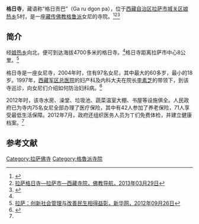 {{otheruses|subject=拉萨市城关区的格日寺|other=青海省果洛藏族州玛沁县下大武乡的格日寺|格日寺 (玛沁县)}}
{{Infobox Tibetan Buddhist monastery
|name =格日寺
|image = 
|image size = 250px
|alt = 
|caption = 
|t=
|w=
|to = 
|ipa={{IPA|}}
|z=
|thdl=
|e=
|tc=格日寺
|s=格日寺
|p=
|m=
|k=
|pushpin_map = China Tibet
|latd = 29|latm =43|lats =13|latNS = N
|longd=91|longm=06|longs =12|longEW = E
|iso_region = 
|map_caption = 
|mapsize =
|location_country = 中国
|location = {{CHN}}[[西藏自治区|西藏自治区]][[拉萨市|拉萨市]][[城关区_(拉萨市)|城关区]]
|coordinates_display =
|founded_by = 
|date_founded =
|date_renovated =
|sect = [[格鲁派|格鲁派]]
|mather =[[色拉寺|色拉寺]]
|children =
|dedicated_to = 
|tulku =
|head_lama = 
|head_mgh =
|no._of_monks = 
|architecture = 
|festivals =
|footnotes = 
}}

'''格日寺'''，藏语称“格日贡巴”（Ga ru dgon pa），位于[[西藏自治区|西藏自治区]][[拉萨市|拉萨市]][[城关区_(拉萨市)|城关区]][[娘热乡|娘热乡]]5村，是一座[[藏传佛教|藏传佛教]][[格鲁派|格鲁派]]女尼的寺院。<ref>{{Cite web |url=http://www.lasa.gov.cn/Item/38763.aspx |title=自治区和谐模范寺庙和爱国守法先进僧尼名单，中国拉萨，2012年05月03日 |access-date=2013年8月10日 |archive-date=2013年9月28日 |archive-url=https://web.archive.org/web/20130928220630/http://www.lasa.gov.cn/Item/38763.aspx |dead-url=yes }}</ref><ref>[http://www.fjdh.com/ffzt/fjhy/ahsy2013/03/104235220436.html 拉萨格日寺—拉萨市—西藏寺院，佛教导航，2013年03月29日]{{Dead link|date=2018年6月 |bot=InternetArchiveBot |fix-attempted=no }}</ref><ref name=thlib>{{Cite web|url=http://www.thlib.org/places/monasteries/sera/hermitages/pdf/sera_herm_garu.pdf|title=Garu Nunnery (Ga ru dgon pa)|accessdate=2010-03-02|publisher=The Tibetan and Himalayan Library|archive-date=2016-12-07|archive-url=https://web.archive.org/web/20161207224211/http://www.thlib.org/places/monasteries/sera/hermitages/pdf/sera_herm_garu.pdf|dead-url=no}}</ref>

==简介==
经[[娘热乡|娘热乡]]向北，便可到达海拔4700多米的格日寺。<ref name=gw/>格日寺距离拉萨市中心8公里。<ref name=xinhua>[http://news.xinhuanet.com/mrdx/2012-09/26/c_131872852.htm 拉萨：创新社会管理与改善民生相得益彰，新华网，2012年09月26日]</ref>

格日寺是一座女尼寺，2004年时，住有97名女尼，其中最大的60多岁，最小的18岁。1997年，[[西藏军区总医院|西藏军区总医院]]的妇产科及内科大夫在院长[[李素芝|李素芝]]的带领下，到该寺巡诊，向女尼们介绍如何防治妇科病。<ref name=gw>{{Cite web |url=http://www.gmw.cn/content/2004-11/05/content_127543.htm |title=为4700多米的格日寺“传经送宝”，光明网，2004-11-05 |access-date=2013-08-10 |archive-date=2004-12-29 |archive-url=https://web.archive.org/web/20041229020409/http://www.gmw.cn/content/2004-11/05/content_127543.htm |dead-url=no }}</ref>

2012年时，该寺水房、澡堂、垃圾池、蔬菜温室大棚、书屋等设施俱全。人民政府已为寺内75名女尼全部办理了医疗保险，其中有42人参加了养老保险，71人享受最低生活保障。2012年7月，政府还组织医务人员为ㄒ们免费体检，并建立健康档案。<ref name=xinhua/>

==参考文献==
{{reflist}}

{{拉萨地标}}
[[Category:拉萨佛寺|Category:拉萨佛寺]]
[[Category:格魯派寺院|Category:格魯派寺院]]